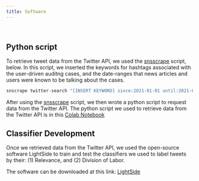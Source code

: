 ```yaml
---
title: Software
---
```

|
|

## Python script 
To retrieve tweet data from the Twitter API, we used the [snsscrape](https://github.com/JustAnotherArchivist/snscrape) script, below. In this script, we inserted the keywords for hashtags associated with the user-driven auditng cases, and the date-ranges that news articles and users were known to be talking about the cases. 

```python

snscrape twitter-search "[INSERT KEYWORD] since:2021-01-01 until:2021-04-09" > name_file.txt

```

After using the [snsscrape](https://github.com/JustAnotherArchivist/snscrape) script, we then wrote a python script to request data from the Twitter API. The python script we used to retrieve data from the Twitter API is in this [Colab Notebook](https://github.com/userDrivenAudits/userDrivenAudits.github.io/blob/e41980dbca13ff87c5f626cdbf466f2883a62976/twitter_data_rate.ipynb)

## Classifier Development
Once we retrieved data from the Twitter API, we used the open-source software LightSide to train and test the classifiers we used to label tweets by their: (1) Relevance, and (2) Division of Labor. 

The software can be downloaded at this link: [LightSide](http://ankara.lti.cs.cmu.edu/side/)

